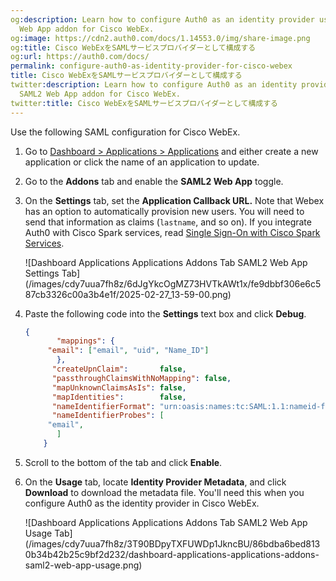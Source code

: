 ```yaml
---
og:description: Learn how to configure Auth0 as an identity provider using the SAML2
  Web App addon for Cisco WebEx.
og:image: https://cdn2.auth0.com/docs/1.14553.0/img/share-image.png
og:title: Cisco WebExをSAMLサービスプロバイダーとして構成する
og:url: https://auth0.com/docs/
permalink: configure-auth0-as-identity-provider-for-cisco-webex
title: Cisco WebExをSAMLサービスプロバイダーとして構成する
twitter:description: Learn how to configure Auth0 as an identity provider using the
  SAML2 Web App addon for Cisco WebEx.
twitter:title: Cisco WebExをSAMLサービスプロバイダーとして構成する
---
```


Use the following <Tooltip tip="Security Assertion Markup Language (SAML): Standardized protocol allowing two parties to exchange authentication information without a password." cta="View Glossary" href="/docs/glossary?term=SAML">SAML</Tooltip> configuration for Cisco WebEx.

1. Go to [Dashboard > Applications > Applications](https://manage.auth0.com/#/applications) and either create a new application or click the name of an application to update.
2. Go to the **Addons** tab and enable the **SAML2 Web App** toggle.
3. On the **Settings** tab, set the **Application Callback URL.** Note that Webex has an option to automatically provision new users. You will need to send that information as claims (`lastname`, and so on). If you integrate Auth0 with Cisco Spark services, read [Single Sign-On with Cisco Spark Services](https://collaborationhelp.cisco.com/article/en-us/lfu88u).

   <Frame>![Dashboard Applications Applications Addons Tab SAML2 Web App Settings Tab](/images/cdy7uua7fh8z/6dJgYkcOgMZ73HVTkAWt1x/fe9dbbf306e6c587cb3326c00a3b4e1f/2025-02-27_13-59-00.png)</Frame>
4. Paste the following code into the **Settings** text box and click **Debug**.

   ```json lines
   {
          "mappings": {
        "email": ["email", "uid", "Name_ID"]
          },
         "createUpnClaim":       false,
         "passthroughClaimsWithNoMapping": false,
         "mapUnknownClaimsAsIs": false,
         "mapIdentities":        false,
         "nameIdentifierFormat": "urn:oasis:names:tc:SAML:1.1:nameid-format:emailAddress",
         "nameIdentifierProbes": [
        "email",
          ]
       }
   ```


   

   
5. Scroll to the bottom of the tab and click **Enable**.
6. On the **Usage** tab, locate **Identity Provider Metadata**, and click **Download** to download the metadata file. You'll need this when you configure Auth0 as the identity provider in Cisco WebEx.

   <Frame>![Dashboard Applications Applications Addons Tab SAML2 Web App Usage Tab](/images/cdy7uua7fh8z/3T90BDpyTXFUWDp1JkncBU/86bdba6bed8130b34b42b25c9bf2d232/dashboard-applications-applications-addons-saml2-web-app-usage.png)</Frame>